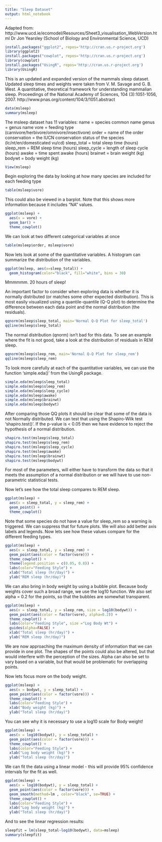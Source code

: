 ```yaml
---
title: "Sleep Dataset"
output: html_notebook
---
```


Adapted from:
http://www.ucd.ie/ecomodel/Resources/Sheet3_visualisation_WebVersion.html
Dr Jon Yearsley (School of Biology and Environmental Science, UCD)


```r
install.packages("ggplot2", repos='http://cran.us.r-project.org')
library(ggplot2)
install.packages("cowplot", repos='http://cran.us.r-project.org')
library(cowplot)
install.packages("UsingR", repos='http://cran.us.r-project.org')
library(UsingR)
```

This is an updated and expanded version of the mammals sleep dataset. Updated sleep times and weights were taken from V. M. Savage and G. B. West. A quantitative, theoretical framework for understanding mammalian sleep. Proceedings of the National Academy of Sciences, 104 (3):1051-1056, 2007.
http://www.pnas.org/content/104/3/1051.abstract

```r
data(msleep)
summary(msleep)
```

The msleep dataset has 11 variables:
name	= species common name
genus	= genus name
vore	= feeding type (carnivore/herbivore/omnivore/insectivore)
order	= name of the order
conservation	= the IUCN conservation status of the species (lc/nt/en/domesticated vu/cd)
sleep_total	= total sleep time (hours)
sleep_rem	= REM sleep time (hours)
sleep_cycle	= length of sleep cycle (hours)
awake	= time spent awake (hours)
brainwt	= brain weight (kg)
bodywt	= body weight (kg)

```r
View(msleep)
```

Begin exploring the data by looking at how many species are included for each feeding type
```r
table(msleep$vore)
```

This could also be viewed in a barplot. Note that this shows more information because it includes "NA" values.

```r
ggplot(msleep) +
  aes(x = vore) +
  geom_bar() +
  theme_cowplot()
```

We can look at two different categorical variables at once

```r
table(msleep$order, msleep$vore)
```

Now lets look at some of the quantitative variables.
A histogram can summarize the distribution of the variables.

```r
ggplot(msleep, aes(x=sleep_total)) + 
  geom_histogram(color="black", fill="white", bins = 30)
```

Mmmmmm. 20 hours of sleep!

An important factor to consider when exploring data is whether it is normally distributed (or matches some other expected distribution). This is most easily visualized using a quantile-quantile (Q-Q plot) to determine the difference between each data point and the normal distribution (the residuals).
```r
qqnorm(msleep$sleep_total, main='Normal Q-Q Plot for sleep_total')
qqline(msleep$sleep_total)
```

The normal distribution (qnorm) isn't bad for this data. To see an example where the fit is not good, take a look at the distribution of residuals in REM sleep.

```r
qqnorm(msleep$sleep_rem, main='Normal Q-Q Plot for sleep_rem')
qqline(msleep$sleep_rem)
```

To look more carefully at each of the quantitative variables, we can use the function 'simple.eda()' from the UsingR package.

```r
simple.eda(msleep$sleep_total)
simple.eda(msleep$sleep_rem)
simple.eda(msleep$sleep_cycle)
simple.eda(msleep$awake)
simple.eda(msleep$brainwt)
simple.eda(msleep$bodywt)
```

After comparing those QQ plots it should be clear that some of the data is not Normally distributed.
We can test that using the Shapiro-Wilk test 'shapiro.test()'. If the p-value is < 0.05 then we have evidence to reject the hypothesis of a normal distribution.

```r
shapiro.test(msleep$sleep_total)
shapiro.test(msleep$sleep_rem)
shapiro.test(msleep$sleep_cycle)
shapiro.test(msleep$awake)
shapiro.test(msleep$brainwt)
shapiro.test(msleep$bodywt)
```

For most of the parameters, will either have to transform the data so that it meets the assumption of a normal distribution or we will have to use non-parametric statistical tests.

Now let's see how the total sleep compares to REM sleep.

```r
ggplot(msleep) +
  aes(x = sleep_total, y = sleep_rem) +
  geom_point() +
  theme_cowplot()
```

Note that some species do not have a value for sleep_rem so a warning is triggered. We can suppress that for future plots. We will also add better axis labels and legends.
Now lets see how these values compare for the different feeding types.

```r
ggplot(msleep) +
  aes(x = sleep_total, y = sleep_rem) +
  geom_point(aes(color = factor(vore))) +
  theme_cowplot() +
  theme(legend.position = c(0.05, 0.8)) +
  labs(color="Feeding Style") + 
  xlab("Total sleep (hr/day)") + 
  ylab("REM sleep (hr/day)")
```

We can also bring in body weight by using a bubble plot. Because body weights cover such a broad range, we use the log10 function. We also set alpha = 0.2 for the points, so that the bubbles are somewhat transparent. 

```r
ggplot(msleep) +
  aes(x = sleep_total, y = sleep_rem, size = log10(bodywt)) +
  geom_point(aes(color = factor(vore), alpha=0.2)) +
  theme_cowplot() +
  labs(color="Feeding Style", size ="Log Body Wt") + 
  guides(alpha=FALSE) +
  xlab("Total sleep (hr/day)") + 
  ylab("REM sleep (hr/day)")
```

We are now approaching the maximum density of information that we can provide in one plot. The shapes of the points could also be altered, but that would interfere with the perception of the sizes. Alpha can also be set to vary based on a variable, but that would be problematic for overlapping points.

Now lets focus more on the body weight.

```r
ggplot(msleep) +
  aes(x = bodywt, y = sleep_total) +
  geom_point(aes(color = factor(vore))) +
  theme_cowplot() +
  labs(color="Feeding Style") +
  xlab("Body weight (kg)") + 
  ylab("Total sleep (hr/day)")
```

You can see why it is necessary to use a log10 scale for Body weight!

```r
ggplot(msleep) +
  aes(x = log10(bodywt), y = sleep_total) +
  geom_point(aes(color = factor(vore))) +
  theme_cowplot() +
  labs(color="Feeding Style") +
  xlab("Log body weight (kg)") + 
  ylab("Total sleep (hr/day)")
```

We can fit the data using a linear model - this will provide 95% confidence intervals for the fit as well.

```r
ggplot(msleep) +
  aes(x = log10(bodywt), y = sleep_total) +
  geom_point(aes(color = factor(vore))) +
  geom_smooth(method=lm , color="black", se=TRUE) +
  theme_cowplot() +
  labs(color="Feeding Style") +
  xlab("Log body weight (kg)") + 
  ylab("Total sleep (hr/day)")
```

And to see the linear regression results:

```r
sleepfit = lm(sleep_total~log10(bodywt), data=msleep)
summary(sleepfit)
```
